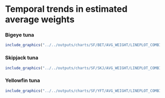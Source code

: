 # Temporal trends in estimated average weights

### Bigeye tuna

```r
include_graphics("../../outputs/charts/SF/BET/AVG_WEIGHT/LINEPLOT_COMBINED_FISHERY.png")
```

### Skipjack tuna

```r
include_graphics("../../outputs/charts/SF/SKJ/AVG_WEIGHT/LINEPLOT_COMBINED_FISHERY.png")
```

### Yellowfin tuna

```r
include_graphics("../../outputs/charts/SF/YFT/AVG_WEIGHT/LINEPLOT_COMBINED_FISHERY.png")
```
